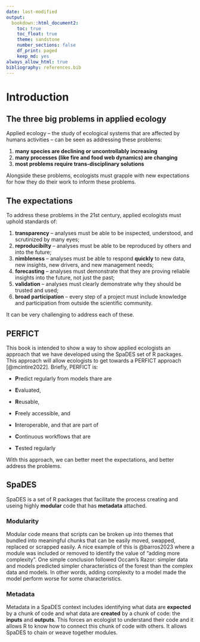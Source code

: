 ```yaml
---
date: last-modified
output:
  bookdown::html_document2:
    toc: true
    toc_float: true
    theme: sandstone
    number_sections: false
    df_print: paged
    keep_md: yes
always_allow_html: true
bibliography: references.bib
---
```


# Introduction {.unnumbered}

## The three big problems in applied ecology

Applied ecology -- the study of ecological systems that are affected by
humans activities -- can be seen as addressing these problems:

1.  **many species are declining or uncontrollably increasing**
2.  **many processes (like fire and food web dynamics) are changing**
3.  **most problems require trans-disciplinary solutions**

Alongside these problems, ecologists must grapple with new expectations
for how they do their work to inform these problems.

## The expectations

To address these problems in the 21st century, applied ecologists must
uphold standards of:

1.  **transparency** -- analyses must be able to be inspected,
    understood, and scrutinized by many eyes;
2.  **reproducibilty** -- analyses must be able to be reproduced by
    others and into the future;
3.  **nimbleness** -- analyses must be able to respond **quickly** to
    new data, new insights, new drivers, and new management needs;
4.  **forecasting** -- analyses must demonstrate that they are proving
    reliable insights into the future, not just the past;
5.  **validation** -- analyses must clearly demonstrate why they should
    be trusted and used;
6.  **broad participation** -- every step of a project must include
    knowledge and participation from outside the scientific community.

It can be very challenging to address each of these.

## PERFICT

This book is intended to show a way to show applied ecologists an
approach that we have developed using the SpaDES set of R packages. This
approach will allow ecologists to get towards a PERFICT approach
[@mcintire2022]. Briefly, PERFICT is:

-   **P**redict regularly from models thare are

-   **E**valuated,

-   **R**eusable,

-   **F**reely accessible, and

-   **I**nteroperable, and that are part of

-   **C**ontinuous workflows that are

-   **T**ested regularly

With this approach, we can better meet the expectations, and better
address the problems.

## SpaDES

SpaDES is a set of R packages that facilitate the process creating and
useing highly **modular** code that has **metadata** attached.

### Modularity

Modular code means that scripts can be broken up into themes that
bundled into meaningful chunks that can be easily moved, swapped,
replaced or scrapped easily. A nice example of this is @barros2023 where
a module was included or removed to identify the value of "adding more
complexity". One simple conclusion followed Occam's Razor: simpler data
and models predicted simpler characteristics of the forest than the
complex data and models. In other words, adding complexity to a model
made the model perform worse for some characteristics.

### Metadata

Metadata in a SpaDES context includes identifying what data are
**expected** by a chunk of code and what data are **created** by a chunk
of code: the **inputs** and **outputs**. This forces an ecologist to
understand their code and it allows R to know how to connect this chunk
of code with others. It allows SpaDES to chain or weave together
modules.

```{=html}
<!--

- welcome note
- book structure and how to use it
- something about companion slides/presentations used during workshops?

-->
```
